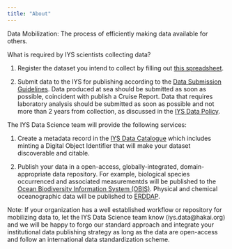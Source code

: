 ```yaml
---
title: "About"
---
```


Data Mobilization: The process of efficiently making data available for others.


What is required by IYS scientists collecting data?

1) Register the dataset you intend to collect by filling out [this spreadsheet](https://docs.google.com/spreadsheets/d/1grJN_xPZScd4r-IgUK7v_jnCs5IGKhDDElTskt6qdAQ/edit?usp=sharing). 

2) Submit data to the IYS for publishing according to the [Data Submission Guidelines](https://international-year-of-the-salmon.github.io/about/Data-Submission-Guidelines.html). Data produced at sea should be submitted as soon as possible, coincident with publish a Cruise Report. Data that requires laboratory analysis should be submitted as soon as possible and not more than 2 years from collection, as discussed in the [IYS Data Policy](https://international-year-of-the-salmon.github.io/about/IYS%20Data%20Policy_draft.pdf).

The IYS Data Science team will provide the following services:

1) Create a metadata record in the [IYS Data Catalogue](https://iys.hakai.org) which includes minting a Digital Object Identifier that will make your dataset discoverable and citable.

2) Publish your data in a open-access, globally-integrated, domain-appropriate data repository. For example, biological species occurrenced and associated measurementds will be published to the [Ocean Biodiversity Information System (OBIS)](https://obis.org). Physical and chemical oceanographic data will be published to [ERDDAP](https://data.cioospacific.ca/erddap/index.html).

Note: If your organization has a well established workflow or repository for mobilizing data to, let the IYS Data Science team know (iys.data@hakai.org) and we will be happy to forgo our standard approach and integrate your institutional data publishing strategy as long as the data are open-access and follow an international data standardization scheme.
